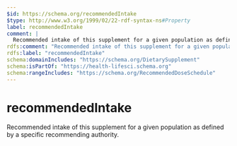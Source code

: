 ```yaml
---
$id: https://schema.org/recommendedIntake
$type: http://www.w3.org/1999/02/22-rdf-syntax-ns#Property
label: recommendedIntake
comment: |
  Recommended intake of this supplement for a given population as defined by a specific recommending authority.
rdfs:comment: "Recommended intake of this supplement for a given population as defined by a specific recommending authority."
rdfs:label: "recommendedIntake"
schema:domainIncludes: "https://schema.org/DietarySupplement"
schema:isPartOf: "https://health-lifesci.schema.org"
schema:rangeIncludes: "https://schema.org/RecommendedDoseSchedule"
---
```


# recommendedIntake

Recommended intake of this supplement for a given population as defined by a specific recommending authority.


